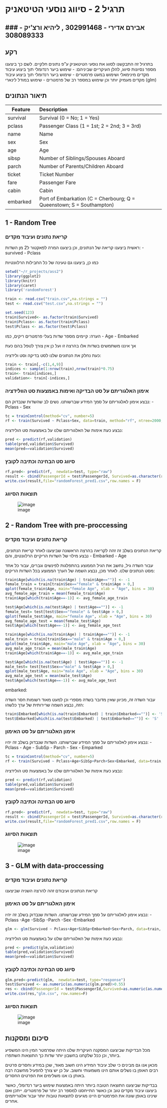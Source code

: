 # תרגיל 2 - סיווג נוסעי הטיטאניק #
### אבירם אדירי - 302991468 , ליהיא ורצ'יק - 308089333
---

## רקע ##
בתרגיל זה התבקשנו לסווג את נוסעי הטיטאניק ע"פ נתונים חלקיים.
לשם כך ביצענו מספר נסיונות סיווג, להלן העיקריים שביניהם:
- שימוש ביער רנדומלי תוך ביצוע עיבוד מקדים מינימאלי ושימוש במעט פרמטרים
- שימוש ביער רנדומלי תוך ביצוע עיבוד מקדים מעמיק יותר וכן שימוש במספר רב של פרמטרים
- שימוש במודל לינארי (glm)

## תיאור הנתונים ##

|Feature |  Description|
|-------------|:------------------------------------------------|
|survival |  Survival (0 = No; 1 = Yes)|
|pclass |  Passenger Class (1 = 1st; 2 = 2nd; 3 = 3rd)|
|name  |  Name|
|sex |   Sex|
|age |  Age|
|sibsp  |   Number of Siblings/Spouses Aboard|
|parch  |   Number of Parents/Children Aboard|
|ticket |   Ticket Number|
|fare  |   Passenger Fare|
|cabin  |   Cabin|
|embarked |   Port of Embarkation (C = Cherbourg; Q = Queenstown; S = Southampton)|

## 1 - Random Tree ##
### קריאת נתונים ועיבוד מקדים ###
ראשית ביצענו קריאה של הנתונים, וכן ביצענו המרה לפאקטור ל2 מן השדות:
- survived
- Pclass

כמו כן, ביצענו גם טעינה של כל החבילות הרלוונטיות

```r
setwd("~/r_projects/ass2")
library(ggplot2)
library(knitr)
library(caret)
library('randomForest')

train <- read.csv("train.csv",na.strings = "")
test <- read.csv("test.csv",na.strings = "")

set.seed(123)
train$Survived<- as.factor(train$Survived)
train$Pclass<- as.factor(train$Pclass)
test$Pclass <- as.factor(test$Pclass)
```
הערה: קיימים מספר שדות בעלי פרמטרים ריקים, כמו 
- Age
- Embarked

אך איננו משתמשים בשדות אלו בהרצה זו ועל כן אין צורך לטפל בהם כעת

כעת נחלק את הנתונים שלנו לסט בדיקה וסט ולידציה:

```r
train <- train[,-c(1,4,9)]
indices <- sample(1:nrow(train),nrow(train)*0.75)
train<- train[indices,]
validation<- train[-indices,]
```

### אימון האלגוריתם על סט הבדיקה ואימות באמצעות סט הוולידציה ###
נבצע אימון לאלגוריתם על סמך המידע שברשותנו.
נשים לב שהשדות שנבדוק הם:
- Pclass
- Sex

```r
tc = trainControl(method="cv", number=5)
rf <- train(Survived ~ Pclass+Sex, data=train, method="rf", ntree=2000, trControl=tc, tuneGrid=expand.grid(.mtry=seq(1,7,1)))
```

נבצע כעת אימות של האלגוריתם שלנו על באמצעות סט הולידציה:

```r
pred <- predict(rf,validation)
table(pred,validation$Survived)
mean(pred==validation$Survived)
```

### סיווג סט הבחינה וכתיבה לקובץ ###
```r
rf.pred<- predict(rf,  newdata=test, type="raw")
result <- cbind(PassengerId = test$PassengerId, Survived=as.character(rf.pred))
write.csv(result,file="randomForest_pred1.csv",row.names = F)
```

### תוצאות הסיווג ###
![image](/images/try1.PNG)

## 2 - Random Tree with pre-proccessing ##
### קריאת נתונים ועיבוד מקדים ###
קריאת הנתונים בשלב זה זהה לקריאה בהרצה הראשונה שביצענו
לאחר קריאת הנתונים, נבצע מילוי של השדות הריקיים הרלוונטים, והם 
- Embarked
- Age

עבור השדה גיל, נחשב את הגיל הממוצע בהתפלגות לפינשים וגברים, עבור כל אחד מסט הנתונים שלנו.
לאחר מכן, נבצע השמה של הערך הממוצע בכל השדות הריקים:

```r
train$Age[which(is.na(train$Age) | train$Age=="")] <- -1
female_train = train[train$Sex=="female" & train$Age > 0,] 
qplot(female_train$Age, main="female Age", xlab = "Age", bins = 30)
avg_female_age_train = mean(female_train$Age)
train$Age[which(train$Age==-1)] <- avg_female_age_train

test$Age[which(is.na(test$Age) | test$Age=="")] <- -1
female_test= test[test$Sex=="female" & test$Age > 0,] 
qplot(female_test$Age, main="female Age", xlab = "Age", bins = 30)
avg_female_age_test = mean(female_test$Age)
test$Age[which(test$Age==-1)] <- avg_female_age_test

train$Age[which(is.na(train$Age) | train$Age=="")] <- -1
male_train = train[train$Sex=="male" & train$Age > 0,] 
qplot(male_train$Age, main="male Age", xlab = "Age", bins = 30)
avg_male_age_train = mean(male_train$Age)
train$Age[which(train$Age==-1)] <- avg_male_age_train

test$Age[which(is.na(test$Age) | test$Age=="")] <- -1
male_test= test[test$Sex=="male" & test$Age > 0,] 
qplot(male_test$Age, main="male Age", xlab = "Age", bins = 30)
avg_male_age_test = mean(male_test$Age)
test$Age[which(test$Age==-1)] <- avg_male_age_test
```

embarked:

עבור השדה זה, מכיוון שאין מדובר בשדה מספרי וכן למעט מאוד רשומות חסר השדה הזה, נבצע השמה שרירותית של ערך כלשהו:

```r
train$Embarked[which(is.na(train$Embarked) | train$Embarked=="")] <- 'S'
test$Embarked[which(is.na(test$Embarked) | test$Embarked=="")] <- 'S'
```

### אימון האלגוריתם על סט האימון ###
נבצע אימון לאלגוריתם על סמך המידע שברשותנו.
השדות שנבדוק בשלב זה יהיו:
- Pclass
- Age
- SubSp
- Parch
- Sex
- Emparked

```r
tc = trainControl(method="cv", number=5)
rf <- train(Survived ~ Pclass+Age+SibSp+Parch+Sex+Embarked, data=train, method="rf", ntree=2000, trControl=tc, tuneGrid=expand.grid(.mtry=seq(1,7,1)))
```

נבצע כעת אימות של האלגוריתם שלנו על באמצעות סט הולידציה:

```r
pred <- predict(rf,validation)
table(pred,validation$Survived)
mean(pred==validation$Survived)
```

### סיווג סט הבחינה וכתיבה לקובץ ###
```r
rf.pred<- predict(rf,  newdata=test, type="raw")
result <- cbind(PassengerId = test$PassengerId, Survived=as.character(rf.pred))
write.csv(result,file="randomForest_pred1.csv",row.names = F)
```

### תוצאות הסיווג ###
![image](/images/try2.PNG)

## 3 - GLM with data-proccessing ##
### קריאת נתונים ועיבוד מקדים ###
קריאת הנתונים ועיבודם זהה להרצה השניה שביצענו

### אימון האלגוריתם על סט האימון ###
נבצע אימון לאלגוריתם על סמך המידע שברשותנו.
השדות שנבדוק בשלב זה יהיו:
-Pclass
-Age
-SibSp
-Parch
-Sex
-Embarked

```r
glm <- glm(Survived ~ Pclass+Age+SibSp+Embarked+Sex+Parch, data=train, family=binomial)
```

נבצע כעת אימות של האלגוריתם שלנו על באמצעות סט הולידציה:

```r
pred <- predict(glm,validation)
table(pred,validation$Survived)
mean(pred==validation$Survived)
```

### סיווג סט הבחינה וכתיבה לקובץ ###
```r
glm.pred<-predict(glm,  newdata=test, type="response")
test$Survived <- as.numeric(as.numeric(glm.pred)>0.55)
res <- cbind(PassengerId = test$PassengerId,Survived=as.numeric(as.numeric(glm.pred)>0.55))
write.csv(res,"glm.csv", row.names=F)
```

### תוצאות הסיווג ###
![image](/images/try3.PNG)

## סיכום ומסקנות ##
מכל הבדיקות שביצענו המסקנה העיקרית שלנו היתה שפרמטר המין הינו המשפיע ביותר, וכן ככל שלקחנו בחשבון יותר שדות כך התוצאות השתפרו.

מכאן אנו גם מבינים כי שלב עיבוד המידע הינו חשוב מאוד, שכן במידע וחסרים פרטים רבים האופן בו נשלים אותם הינו משמעותי וחשוב.
על כן יש צורך להפעיל מחשבה רבה באותן בו אנו משלימים את הפרטים החסרים.

בבדיקות שביצענו התוצאה הטובה ביותר היתה באמצעות שימוש ביער רנדומלי, כאשר ביצענו עיבוד מקדים טוב וכן כאשר התייחסנו למספר רב יותר של פרמטרים.
ייתכן ואם שינינו באופן שונה את הפרמטרים היינו מגיעים לתוצאות טובות יותר עבור אלגוריתמים אחרים.